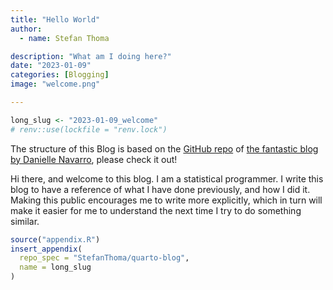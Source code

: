 ```yaml
---
title: "Hello World"
author:
  - name: Stefan Thoma

description: "What am I doing here?"
date: "2023-01-09"
categories: [Blogging]
image: "welcome.png"

---
```


<!--------------- my typical setup ----------------->

```r
long_slug <- "2023-01-09_welcome"
# renv::use(lockfile = "renv.lock")
```


<!--------------- post begins here ----------------->
The structure of this Blog is based on the [GitHub repo](https://github.com/djnavarro/quarto-blog) of [the fantastic blog by Danielle Navarro](https://blog.djnavarro.net/), please check it out! 

Hi there, and welcome to this blog.
I am a statistical programmer. 
I write this blog to have a reference of what I have done previously, and how I did it. 
Making this public encourages me to write more explicitly, which in turn will make it easier for me to understand the next time I try to do something similar. 





<!--------------- appendices go here ----------------->

```r
source("appendix.R")
insert_appendix(
  repo_spec = "StefanThoma/quarto-blog",
  name = long_slug
)
```



